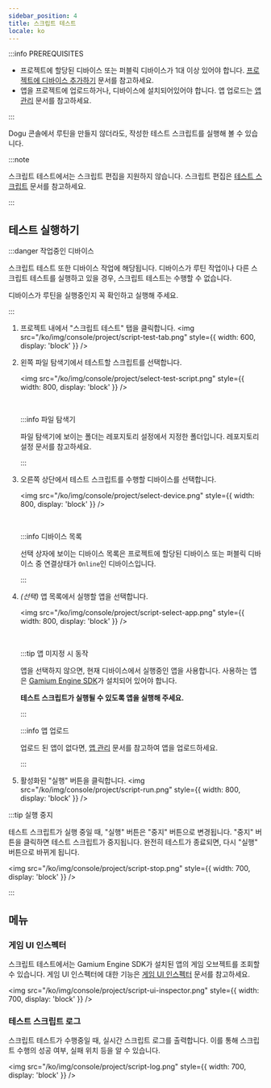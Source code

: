 ```yaml
---
sidebar_position: 4
title: 스크립트 테스트
locale: ko
---
```


:::info PREREQUISITES

- 프로젝트에 할당된 디바이스 또는 퍼블릭 디바이스가 1대 이상 있어야 합니다. [프로젝트에 디바이스 추가하기](/organization-and-project/organization/device/device-management#디바이스를-사용할-프로젝트-추가하기) 문서를 참고하세요.
- 앱을 프로젝트에 업로드하거나, 디바이스에 설치되어있어야 합니다. 앱 업로드는 [앱 관리](./app) 문서를 참고하세요.

:::

Dogu 콘솔에서 루틴을 만들지 않더라도, 작성한 테스트 스크립트를 실행해 볼 수 있습니다.

:::note

스크립트 테스트에서는 스크립트 편집을 지원하지 않습니다. 스크립트 편집은 [테스트 스크립트](/script-and-routine/test-script/about) 문서를 참고하세요.

:::

## 테스트 실행하기

:::danger 작업중인 디바이스

스크립트 테스트 또한 디바이스 작업에 해당됩니다. 디바이스가 루틴 작업이나 다른 스크립트 테스트를 실행하고 있을 경우, 스크립트 테스트는 수행할 수 없습니다.

디바이스가 루틴을 실행중인지 꼭 확인하고 실행해 주세요.

:::

1. 프로젝트 내에서 "스크립트 테스트" 탭을 클릭합니다.
   <img
     src="/ko/img/console/project/script-test-tab.png"
     style={{ width: 600, display: 'block' }}
   />
2. 왼쪽 파일 탐색기에서 테스트할 스크립트를 선택합니다.

   <img
     src="/ko/img/console/project/select-test-script.png"
     style={{ width: 800, display: 'block' }}
   />

   <br />

   :::info 파일 탐색기

   파일 탐색기에 보이는 폴더는 레포지토리 설정에서 지정한 폴더입니다. 레포지토리 설정 문서를 참고하세요.

   :::

3. 오른쪽 상단에서 테스트 스크립트를 수행할 디바이스를 선택합니다.

   <img
     src="/ko/img/console/project/select-device.png"
     style={{ width: 800, display: 'block' }}
   />

   <br />

   :::info 디바이스 목록

   선택 상자에 보이는 디바이스 목록은 프로젝트에 할당된 디바이스 또는 퍼블릭 디바이스 중 연결상태가 `Online`인 디바이스입니다.

   :::

4. _(선택)_ 앱 목록에서 실행할 앱을 선택합니다.

   <img
     src="/ko/img/console/project/script-select-app.png"
     style={{ width: 800, display: 'block' }}
   />

   <br />

   :::tip 앱 미지정 시 동작

   앱을 선택하지 않으면, 현재 디바이스에서 실행중인 앱을 사용합니다. 사용하는 앱은 [Gamium Engine SDK](https://gamium.dogutech.io/docs/engine/unity/project-configuration)가 설치되어 있어야 합니다.

   **테스트 스크립트가 실행될 수 있도록 앱을 실행해 주세요.**

   :::

   :::info 앱 업로드

   업로드 된 앱이 없다면, [앱 관리](./app) 문서를 참고하여 앱을 업로드하세요.

   :::

5. 활성화된 "실행" 버튼을 클릭합니다.
   <img
     src="/ko/img/console/project/script-run.png"
     style={{ width: 800, display: 'block' }}
   />

:::tip 실행 중지

테스트 스크립트가 실행 중일 때, "실행" 버튼은 "중지" 버튼으로 변경됩니다. "중지" 버튼을 클릭하면 테스트 스크립트가 중지됩니다. 완전히 테스트가 종료되면, 다시 "실행" 버튼으로 바뀌게 됩니다.

<img
  src="/ko/img/console/project/script-stop.png"
  style={{ width: 700, display: 'block' }}
/>

:::

## 메뉴

### 게임 UI 인스펙터

스크립트 테스트에서는 Gamium Engine SDK가 설치된 앱의 게임 오브젝트를 조회할 수 있습니다. 게임 UI 인스펙터에 대한 기능은 [게임 UI 인스펙터](/host-and-device/device/streaming-and-remote-control/game-ui-inspector) 문서를 참고하세요.

<img
  src="/ko/img/console/project/script-ui-inspector.png"
  style={{ width: 700, display: 'block' }}
/>

### 테스트 스크립트 로그

스크립트 테스트가 수행중일 때, 실시간 스크립트 로그를 출력합니다. 이를 통해 스크립트 수행의 성공 여부, 실패 위치 등을 알 수 있습니다.

<img
  src="/ko/img/console/project/script-log.png"
  style={{ width: 700, display: 'block' }}
/>
